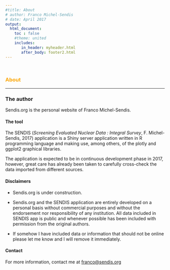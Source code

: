 ```yaml
---
#title: About
# author: Franco Michel-Sendis
# date: April 2017
output:
  html_document:
    toc : false
    #theme: united
    includes:
       in_header: myheader.html
       after_body: footer2.html
--- 
```

<br>

### <span style="color:#FCA708"> About </span> 


<hr>

### The author

Sendis.org is the personal website of Franco Michel-Sendis.

#### The tool 

The SENDIS (*Screening Evaluated Nuclear Data : Integral Survey*, F. Michel-Sendis, 2017) application is a Shiny server application written in R programming language and making use, among others, of the plotly and ggplot2 graphical libraries. 

The application is expected to be in continuous development phase in 2017, however, great care has already been taken to carefully cross-check the data imported from different sources.

#### Disclaimers
 
* Sendis.org is under construction.
 
* Sendis.org and the SENDIS  application are entirely developed on a personal basis without commercial purposes and without the endorsement nor responsibility of any institution. All data included in SENDIS app is public and whenever possible has been included with permission from the original authors. 

* If somehow I have included data or information that should not be online please let me know and I will remove it immediately. 

#### Contact

For more information, contact me at <a href="&#x6d;&#x61;&#105;&#x6c;&#116;&#111;&#58;&#102;&#x72;&#x61;&#x6e;&#99;&#x6f;&#x40;&#x73;&#101;&#x6e;&#x64;&#105;&#x73;&#x2e;&#111;&#114;&#103;">&#x66;&#114;&#x61;&#x6e;&#x63;&#x6f;&#x40;&#x73;&#x65;&#110;&#x64;&#x69;&#x73;&#x2e;&#111;&#x72;&#x67;</a>


 




<br>

